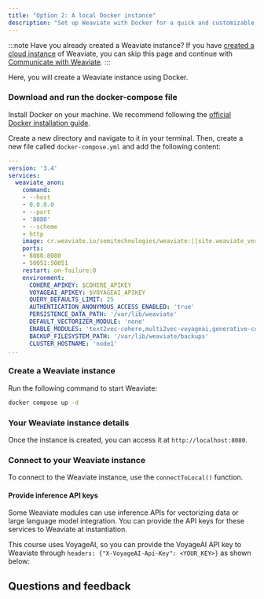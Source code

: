 ```yaml
---
title: "Option 2: A local Docker instance"
description: "Set up Weaviate with Docker for a quick and customizable local deployment."
---
```



:::note Have you already created a Weaviate instance?
If you have [created a cloud instance](./10_create_wcs.mdx) of Weaviate, you can skip this page and continue with [Communicate with Weaviate](../30_communicate.mdx).
:::

Here, you will create a Weaviate instance using Docker.

### <i class="fa-solid fa-chalkboard"></i> Download and run the docker-compose file

Install Docker on your machine. We recommend following the [official Docker installation guide](https://docs.docker.com/get-docker/).

Create a new directory and navigate to it in your terminal. Then, create a new file called `docker-compose.yml` and add the following content:

```yaml
---
version: '3.4'
services:
  weaviate_anon:
    command:
    - --host
    - 0.0.0.0
    - --port
    - '8080'
    - --scheme
    - http
    image: cr.weaviate.io/semitechnologies/weaviate:||site.weaviate_version||
    ports:
    - 8080:8080
    - 50051:50051
    restart: on-failure:0
    environment:
      COHERE_APIKEY: $COHERE_APIKEY
      VOYAGEAI_APIKEY: $VOYAGEAI_APIKEY
      QUERY_DEFAULTS_LIMIT: 25
      AUTHENTICATION_ANONYMOUS_ACCESS_ENABLED: 'true'
      PERSISTENCE_DATA_PATH: '/var/lib/weaviate'
      DEFAULT_VECTORIZER_MODULE: 'none'
      ENABLE_MODULES: 'text2vec-cohere,multi2vec-voyageai,generative-cohere'
      BACKUP_FILESYSTEM_PATH: '/var/lib/weaviate/backups'
      CLUSTER_HOSTNAME: 'node1'
...
```

### <i class="fa-solid fa-chalkboard"></i> Create a Weaviate instance

Run the following command to start Weaviate:

```bash
docker compose up -d
```

### <i class="fa-solid fa-chalkboard"></i> Your Weaviate instance details

Once the instance is created, you can access it at `http://localhost:8080`.

### <i class="fa-solid fa-code"></i> Connect to your Weaviate instance

To connect to the Weaviate instance, use the `connectToLocal()` function.

<FilteredTextBlock
  text={TSCode}
  startMarker="// DockerInstantiation"
  endMarker="// END DockerInstantiation"
  language="ts"
/>

#### Provide inference API keys

Some Weaviate modules can use inference APIs for vectorizing data or large language model integration. You can provide the API keys for these services to Weaviate at instantiation.

This course uses VoyageAI, so you can provide the VoyageAI API key to Weaviate through `headers: {"X-VoyageAI-Api-Key": <YOUR_KEY>}` as shown below:

<FilteredTextBlock
  text={TSCode}
  startMarker="// DockerAPIKeyInstantiation"
  endMarker="// END DockerAPIKeyInstantiation"
  language="ts"
/>

## Questions and feedback


<DocsFeedback/>
